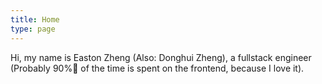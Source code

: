 ```yaml
---
title: Home
type: page
---
```


Hi, my name is Easton Zheng (Also: Donghui Zheng), a fullstack engineer (Probably 90%🤪 of the time is spent on the frontend, because I love it).
